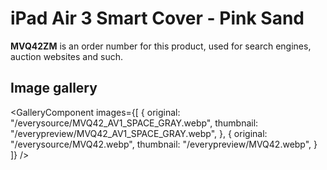 
# iPad Air 3 Smart Cover - Pink Sand

<Callout type='info' emoji='👉🏻'>**MVQ42ZM** is an order number for this product, used for search engines, auction websites and such.</Callout>

## Image gallery

<GalleryComponent
    images={[
      {
        original: "/everysource/MVQ42_AV1_SPACE_GRAY.webp",
        thumbnail: "/everypreview/MVQ42_AV1_SPACE_GRAY.webp",
      },
      {
        original: "/everysource/MVQ42.webp",
        thumbnail: "/everypreview/MVQ42.webp",
      }
    ]}
  />
